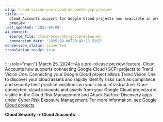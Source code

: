 ```yaml
---
slug: trend-vision-one-cloud-accounts-gcp-preview
title: >-
  Cloud Accounts support for Google Cloud projects now available in pre-release
  preview
last_updated: '2025-09-08'
ai_context:
  source_file: cloud-accounts-gcp-preview.md
  conversion_date: '2025-09-08T23:42:23.520Z'
conversion_status: converted
translation_ready: true
---
```


::: {role="main"}
March 25, 2024—As a pre-release preview feature, Cloud Accounts now supports connecting Google Cloud (GCP) projects to Trend Vision One. Connecting your Google Cloud project allows Trend Vision One to discover your cloud assets and rapidly identify risks such as compliance and security best practice violations on your cloud infrastructure. Once connected, cloud accounts and assets from your Google Cloud projects are visible in the Cloud Risk Management and Attack Surface Discovery apps under Cyber Risk Exposure Management. For more information, see [Google Cloud projects](google-cloud-projects.mdx).

**Cloud Security → Cloud Accounts**
:::
